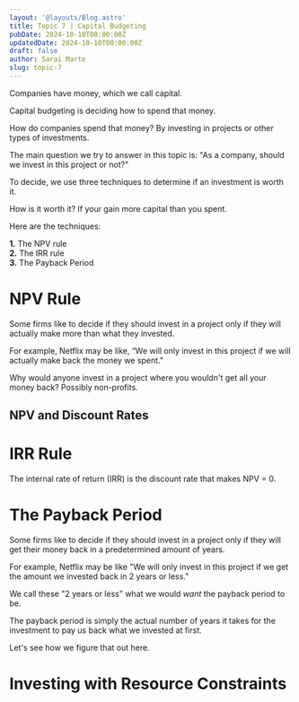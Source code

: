 ```yaml
---
layout: '@layouts/Blog.astro'
title: Topic 7 | Capital Budgeting
pubDate: 2024-10-10T00:00:00Z 
updatedDate: 2024-10-10T00:00:00Z 
draft: false
author: Sarai Marte
slug: topic-7
---
```


Companies have money, which we call capital.

Capital budgeting is deciding how to spend that money.

How do companies spend that money? By investing in projects or other types of investments.

The main question we try to answer in this topic is: "As a company, should we invest in this project or not?"

To decide, we use three techniques to determine if an investment is worth it. 

How is it worth it? If your gain more capital than you spent. 

Here are the techniques:

**1.** The NPV rule   
**2.** The IRR rule  
**3.** The Payback Period  

# NPV Rule 

Some firms like to decide if they should invest in a project only if they will actually make more than what they invested.    

For example, Netflix may be like, “We will only invest in this project if we will actually make back the money we spent." 

Why would anyone invest in a project where you wouldn't get all your money back? Possibly non-profits. 

## NPV and Discount Rates 

# IRR Rule  

The internal rate of return (IRR) is the discount rate that makes NPV = 0.    

# The Payback Period  

Some firms like to decide if they should invest in a project only if they will get their money back in a predetermined amount of years. 

For example, Netflix may be like "We will only invest in this project if we get the amount we invested back in 2 years or less."

We call these "2 years or less" what we would *want* the payback period to be.  

The payback period is simply the actual number of years it takes for the investment to pay us back what we invested at first. 

Let's see how we figure that out here. 

# Investing with Resource Constraints

